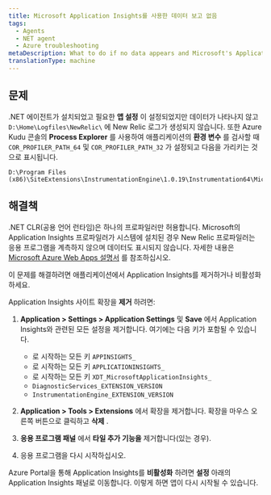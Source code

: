 ```yaml
---
title: Microsoft Application Insights를 사용한 데이터 보고 없음
tags:
  - Agents
  - NET agent
  - Azure troubleshooting
metaDescription: What to do if no data appears and Microsoft's Application Insights profiler is preventing the New Relic .NET profiler from instrumenting your app.
translationType: machine
---
```


## 문제

.NET 에이전트가 설치되었고 필요한 **앱 설정** 이 설정되었지만 데이터가 나타나지 않고 `D:\Home\Logfiles\NewRelic\` 에 New Relic 로그가 생성되지 않습니다. 또한 Azure Kudu 콘솔의 **Process Explorer** 를 사용하여 애플리케이션의 **환경 변수** 를 검사할 때 `COR_PROFILER_PATH_64` 및 `COR_PROFILER_PATH_32` 가 설정되고 다음을 가리키는 것으로 표시됩니다.

```
D:\Program Files (x86)\SiteExtensions\InstrumentationEngine\1.0.19\Instrumentation64\MicrosoftInstrumentationEngine_x64.dll
```

## 해결책

.NET CLR(공용 언어 런타임)은 하나의 프로파일러만 허용합니다. Microsoft의 Application Insights 프로파일러가 시스템에 설치된 경우 New Relic 프로파일러는 응용 프로그램을 계측하지 않으며 데이터도 표시되지 않습니다. 자세한 내용은 [Microsoft Azure Web Apps 설명서](https://docs.microsoft.com/en-us/azure/azure-monitor/app/azure-web-apps) 를 참조하십시오.

이 문제를 해결하려면 애플리케이션에서 Application Insights를 제거하거나 비활성화하세요.

Application Insights 사이트 확장을 **제거** 하려면:

1. **Application > Settings > Application Settings** 및 **Save** 에서 Application Insights와 관련된 모든 설정을 제거합니다. 여기에는 다음 키가 포함될 수 있습니다.

   * 로 시작하는 모든 키 `APPINSIGHTS_`
   * 로 시작하는 모든 키 `APPLICATIONINSIGHTS_`
   * 로 시작하는 모든 키 `XDT_MicrosoftApplicationInsights_`
   * `DiagnosticServices_EXTENSION_VERSION`
   * `InstrumentationEngine_EXTENSION_VERSION`

2. **Application > Tools > Extensions** 에서 확장을 제거합니다. 확장을 마우스 오른쪽 버튼으로 클릭하고 **삭제** .

3. **응용 프로그램 패널** 에서 **타일 추가 기능을** 제거합니다(있는 경우).

4. 응용 프로그램을 다시 시작하십시오.

Azure Portal을 통해 Application Insights를 **비활성화** 하려면 **설정** 아래의 Application Insights 패널로 이동합니다. 이렇게 하면 앱이 다시 시작될 수 있습니다.